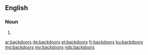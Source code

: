 {{also|back doors}}
==English==

===Noun===
{{head|en|noun plural form}}

# {{plural of|backdoor|lang=en}}

[[ar:backdoors]]
[[de:backdoors]]
[[et:backdoors]]
[[fr:backdoors]]
[[ku:backdoors]]
[[mg:backdoors]]
[[my:backdoors]]
[[nds:backdoors]]